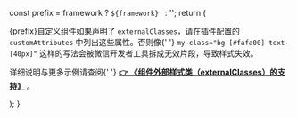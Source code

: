 
  const prefix = framework ? `${framework} ` : '';
  return (
    <Admonition type="tip" title="externalClasses 提醒">
      <p>
        {prefix}自定义组件如果声明了 <code>externalClasses</code>，请在插件配置的 <code>customAttributes</code> 中列出这些属性。否则像{' '}
        <code>my-class="bg-[#fafa00] text-[40px]"</code> 这样的写法会被微信开发者工具拆成无效片段，导致样式失效。
      </p>
      <p>
        详细说明与更多示例请查阅{' '}
        <strong>
          <a href="/docs/issues/externalClasses">👉 《组件外部样式类（externalClasses）的支持》</a>
        </strong>
        。
      </p>
    </Admonition>
  );
}
